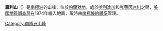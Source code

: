 {{coord|71|35|S|61|55|W|display=title}}

'''羅利山'''（{{lang-en|Rowley Massif}}）是[[南極洲|南極洲]]的山峰，位於[[帕爾默地|帕爾默地]]，處於[[哈利冰川|哈利冰川]]和[[克萊因冰川|克萊因冰川]]之間，[[美國地質調查局|美國地質調查局]]在1974年繪入地圖，現時由[[南極條約體系|南極條約體系]]管理。

{{Antarctica-geo-stub}}
[[Category:南極洲山峰|Category:南極洲山峰]]